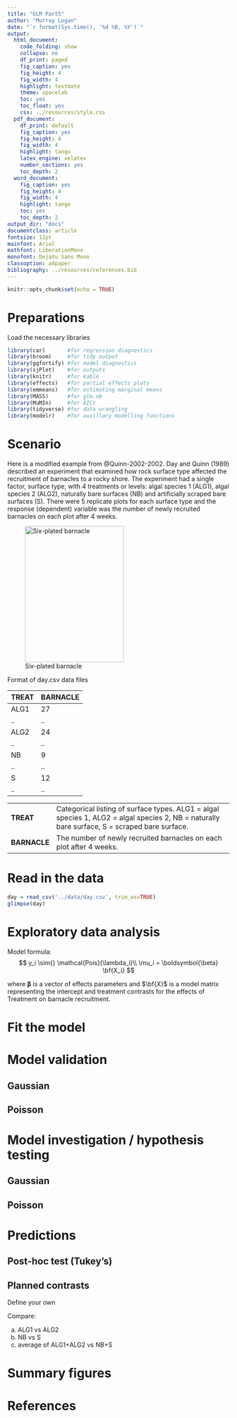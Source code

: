 ```yaml
---
title: "GLM Part5"
author: "Murray Logan"
date: "`r format(Sys.time(), '%d %B, %Y')`"
output:
  html_document:
    code_folding: show
    collapse: no
    df_print: paged
    fig_caption: yes
    fig_height: 4
    fig_width: 4
    highlight: textmate
    theme: spacelab
    toc: yes
    toc_float: yes
    css: ../resources/style.css
  pdf_document:
    df_print: default
    fig_caption: yes
    fig_height: 4
    fig_width: 4
    highlight: tango
    latex_engine: xelatex
    number_sections: yes
    toc_depth: 2
  word_document:
    fig_caption: yes
    fig_height: 4
    fig_width: 4
    highlight: tango
    toc: yes
    toc_depth: 2
output_dir: "docs"
documentclass: article
fontsize: 12pt
mainfont: Arial
mathfont: LiberationMono
monofont: DejaVu Sans Mono
classoption: a4paper
bibliography: ../resources/references.bib
---
```


```r
knitr::opts_chunk$set(echo = TRUE)
```

# Preparations

Load the necessary libraries

```r
library(car)       #for regression diagnostics
library(broom)     #for tidy output
library(ggfortify) #for model diagnostics
library(sjPlot)    #for outputs
library(knitr)     #for kable
library(effects)   #for partial effects plots
library(emmeans)   #for estimating marginal means
library(MASS)      #for glm.nb
library(MuMIn)     #for AICc
library(tidyverse) #for data wrangling
library(modelr)    #for auxillary modelling functions
```

# Scenario

Here is a modified example from @Quinn-2002-2002. Day and Quinn
(1989) described an experiment that examined how rock surface type
affected the recruitment of barnacles to a rocky shore. The experiment
had a single factor, surface type, with 4 treatments or levels: algal
species 1 (ALG1), algal species 2 (ALG2), naturally bare surfaces (NB)
and artificially scraped bare surfaces (S). There were 5 replicate plots
for each surface type and the response (dependent) variable was the
number of newly recruited barnacles on each plot after 4 weeks.

![Six-plated barnacle](../resources/barnacles.jpg){width="224" height="308"}

Format of day.csv data files

TREAT   BARNACLE
------- ----------
ALG1    27
..      ..
ALG2    24
..      ..
NB      9
..      ..
S       12
..      ..

-------------- ----------------------------------------------------------------------------------------------------------------------------------------------
**TREAT**      Categorical listing of surface types. ALG1 = algal species 1, ALG2 = algal species 2, NB = naturally bare surface, S = scraped bare surface.
**BARNACLE**   The number of newly recruited barnacles on each plot after 4 weeks.
-------------- ----------------------------------------------------------------------------------------------------------------------------------------------

# Read in the data

```r
day = read_csv('../data/day.csv', trim_ws=TRUE)
glimpse(day)
```


# Exploratory data analysis

Model formula:
$$
y_i \sim{} \mathcal{Pois}(\lambda_i)\\
\mu_i = \boldsymbol{\beta} \bf{X_i}
$$

where $\boldsymbol{\beta}$ is a vector of effects parameters and $\bf{X}$ is a model matrix representing the intercept and treatment contrasts for the effects of Treatment on barnacle recruitment.


# Fit the model



# Model validation {.tabset .tabset-faded}

## Gaussian


## Poisson





# Model investigation / hypothesis testing {.tabset .tabset-faded}

## Gaussian



## Poisson



# Predictions

## Post-hoc test (Tukey's)


## Planned contrasts

Define your own

Compare:

a) ALG1 vs ALG2
b) NB vs S
c) average of ALG1+ALG2 vs NB+S


# Summary figures



# References
